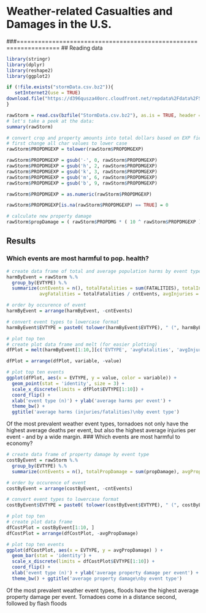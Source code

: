 # Weather-related Casualties and Damages in the U.S.
###==================================================================
## Reading data
```r
library(stringr)
library(dplyr)
library(reshape2)
library(ggplot2)

if (!file.exists("stormData.csv.bz2")){
   setInternet2(use = TRUE)
download.file("https://d396qusza40orc.cloudfront.net/repdata%2Fdata%2FStormData.csv.bz2", "stormData.csv.bz2")     
}

rawStorm = read.csv(bzfile("StormData.csv.bz2"), as.is = TRUE, header = TRUE)
# let's take a peek at the data:
summary(rawStorm)
```
```r
# convert crop and property amounts into total dollars based on EXP fields
# first change all char values to lower case
rawStorm$PROPDMGEXP = tolower(rawStorm$PROPDMGEXP)

rawStorm$PROPDMGEXP = gsub('-', 0, rawStorm$PROPDMGEXP)
rawStorm$PROPDMGEXP = gsub('h', 2, rawStorm$PROPDMGEXP)
rawStorm$PROPDMGEXP = gsub('k', 3, rawStorm$PROPDMGEXP)
rawStorm$PROPDMGEXP = gsub('m', 6, rawStorm$PROPDMGEXP)
rawStorm$PROPDMGEXP = gsub('b', 9, rawStorm$PROPDMGEXP)

rawStorm$PROPDMGEXP = as.numeric(rawStorm$PROPDMGEXP)
```
```r
rawStorm$PROPDMGEXP[is.na(rawStorm$PROPDMGEXP) == TRUE] = 0

# calculate new property damage
rawStorm$propDamage = ( rawStorm$PROPDMG * ( 10 ^ rawStorm$PROPDMGEXP ) )
```

## Results
### Which events are most harmful to pop. health?
```r
# create data frame of total and average population harms by event type
harmByEvent = rawStorm %.%
  group_by(EVTYPE) %.%
  summarize(cntEvents = n(), totalFatalities = sum(FATALITIES), totalInjuries = sum(INJURIES), 
            avgFatalities = totalFatalities / cntEvents, avgInjuries = totalInjuries / cntEvents )

# order by occurence of event
harmByEvent = arrange(harmByEvent, -cntEvents)

# convert event types to lowercase format
harmByEvent$EVTYPE = paste0( tolower(harmByEvent$EVTYPE), " (", harmByEvent$cntEvents, ")" )

# plot top ten
# create plot data frame and melt (for easier plotting)
dfPlot = melt(harmByEvent[1:10,][c('EVTYPE', 'avgFatalities', 'avgInjuries')], id.vars='EVTYPE')

dfPlot = arrange(dfPlot, variable, -value)

# plot top ten events
ggplot(dfPlot, aes(x = EVTYPE, y = value, color = variable)) + 
  geom_point(stat = 'identity', size = 3) + 
  scale_x_discrete(limits = dfPlot$EVTYPE[1:10]) + 
  coord_flip() +
  xlab('event type (n)') + ylab('average harms per event') + 
  theme_bw() + 
  ggtitle('average harms (injuries/fatalities)\nby event type')
```
Of the most prevalent weather event types, tornadoes not only have the highest average deaths per event, but also the highest average injuries per event - and by a wide margin.
### Which events are most harmful to economy?
```r
# create data frame of property damage by event type  
costByEvent = rawStorm %.%
  group_by(EVTYPE) %.%
  summarize(cntEvents = n(), totalPropDamage = sum(propDamage), avgPropDamage = totalPropDamage / cntEvents )

# order by occurence of event
costByEvent = arrange(costByEvent, -cntEvents)

# convert event types to lowercase format
costByEvent$EVTYPE = paste0( tolower(costByEvent$EVTYPE), " (", costByEvent$cntEvents, ")" )

# plot top ten
# create plot data frame
dfCostPlot = costByEvent[1:10, ]
dfCostPlot = arrange(dfCostPlot, -avgPropDamage)

# plot top ten events
ggplot(dfCostPlot, aes(x = EVTYPE, y = avgPropDamage) ) +
  geom_bar(stat = 'identity') + 
  scale_x_discrete(limits = dfCostPlot$EVTYPE[1:10]) + 
  coord_flip() +
  xlab('event type (n)') + ylab('average property damage per event') + 
  theme_bw() + ggtitle('average property damage\nby event type')
```
Of the most prevalent weather event types, floods have the highest average property damage per event. Tornadoes come in a distance second, followed by flash floods 